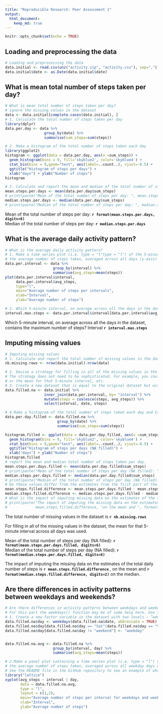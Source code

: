 ```yaml
---
title: "Reproducible Research: Peer Assessment 1"
output: 
  html_document:
    keep_md: true
---
```

```r
knitr::opts_chunk$set(echo = TRUE)
```

## Loading and preprocessing the data
```r
# Loading and preprocessing the data
data.initial <- read.csv(unz("activity.zip", "activity.csv"), sep=",")
data.initial$date <- as.Date(data.initial$date)
```

## What is mean total number of steps taken per day?
```r
# What is mean total number of steps taken per day?
# ignore the missing values in the dataset
data <- data.initial[complete.cases(data.initial), ]
# 1. Calculate the total number of steps taken per day
library(dplyr)
data.per.day <- data %>% 
                  group_by(date) %>% 
                  summarise(sum_steps=sum(steps))

# 2. Make a histogram of the total number of steps taken each day
library(ggplot2)
histogram <- ggplot(data = data.per.day, aes(x =sum_steps)) + 
  geom_histogram(bins = 9, fill='skyblue2', color='skyblue4') + 
  stat_bin(bins = 9,geom="text", aes(label=..count..), vjust=-0.5) +
  ggtitle("Histogram of steps per days") +
  xlab("days") + ylab("Number of steps")
histogram

# 3. Calculate and report the mean and median of the total number of steps taken per day
mean.steps.per.days <- mean(data.per.day$sum_steps)
# print(paste("Mean of the total number of steps per day: ", mean.steps.per.days))
median.steps.per.days <- median(data.per.day$sum_steps)
# print(paste("Median of the total number of steps per day: ", median.steps.per.days))
```

Mean of the total number of steps per day: **`r format(mean.steps.per.days, digits=6)`**   
Median of the total number of steps per day: **`r median.steps.per.days`**

## What is the average daily activity pattern?
```r
# What is the average daily activity pattern?
# 1. Make a time series plot (i.e. type = "l"type = "l") of the 5-minute interval (x-axis) and 
# the average number of steps taken, averaged across all days (y-axis)
data.per.interval <- data %>% 
                      group_by(interval) %>% 
                      summarise(avg_steps=mean(steps))
plot(data.per.interval$interval, 
     data.per.interval$avg_steps, 
     type="l",
     main="Average number of steps per intervals",
     xlab="Interval",
     ylab="Average number of steps")

# 2. Which 5-minute interval, on average across all the days in the dataset, contains the maximum number of steps?
interval.max.steps <- data.per.interval$interval[data.per.interval$avg_steps == max(data.per.interval$avg_steps)]
```

Which 5-minute interval, on average across all the days in the dataset, contains the maximum number of steps? Interval **`r interval.max.steps`**


## Imputing missing values

```r
# Imputing missing values
# 1. Calculate and report the total number of missing values in the dataset (i.e. the total number of rows with NAs)
nb.missing.rows <- nrow(data.initial)-nrow(data)

# 2. Devise a strategy for filling in all of the missing values in the dataset. 
# The strategy does not need to be sophisticated. For example, you could use the mean/median for that day, 
# or the mean for that 5-minute interval, etc.
# 3. Create a new dataset that is equal to the original dataset but with the missing data filled in.
data.filled.na <- data.initial %>% 
                  inner_join(data.per.interval, by= "interval") %>%
                  mutate(steps = coalesce(steps, avg_steps)) %>%
                  select(interval, date, steps)

# 4.Make a histogram of the total number of steps taken each day and Calculate and 
data.per.day.filled <- data.filled.na %>% 
                        group_by(date) %>% 
                        summarise(sum_steps=sum(steps))

histogram.filled <- ggplot(data = data.per.day.filled, aes(x =sum_steps)) + 
  geom_histogram(bins = 9, fill='skyblue2', color='skyblue4') + 
  stat_bin(bins = 9,geom="text", aes(label=..count..), vjust=-0.5) +
  ggtitle("Histogram of steps per days (NA filled)") +
  xlab("days") + ylab("Number of steps")
histogram.filled
# report the mean and median total number of steps taken per day.
mean.steps.per.days.filled <- mean(data.per.day.filled$sum_steps)
# print(paste("Mean of the total number of steps per day (NA filled): ", mean.steps.per.days.filled))
median.steps.per.days.filled <- median(data.per.day.filled$sum_steps)
# print(paste("Median of the total number of steps per day (NA filled): ", median.steps.per.days.filled))
# Do these values differ from the estimates from the first part of the assignment?
mean.steps.filled.difference <- mean.steps.per.days.filled - mean.steps.per.days
median.steps.filled.difference <- median.steps.per.days.filled - median.steps.per.days
# What is the impact of imputing missing data on the estimates of the total daily number of steps?
# print(paste("The impact of imputing the missing data on the estimates of the total daily number of steps is ",
#             mean.steps.filled.difference, "on the mean and ", format(median.steps.filled.difference, digits=2), "on the median"))
```

The total number of missing values in the dataset is **`r nb.missing.rows`**

For filling in all of the missing values in the dataset, the mean for that 5-minute interval across all days was used.

Mean of the total number of steps per day (NA filled): **`r format(mean.steps.per.days.filled, digits=6)`**   
Median of the total number of steps per day (NA filled): **`r format(median.steps.per.days.filled, digits=6)`**

The impact of imputing the missing data on the estimates of the total daily number of steps is 
**`r mean.steps.filled.difference`** , on the mean and **`r format(median.steps.filled.difference, digits=2)`** on the median.

## Are there differences in activity patterns between weekdays and weekends?
```r
# Are there differences in activity patterns between weekdays and weekends?
# For this part the weekdays() function may be of some help here. Use the dataset with the filled-in missing values for this part.
# 1. Create a new factor variable in the dataset with two levels – “weekday” and “weekend” indicating whether a given date is a weekday or weekend day.
data.filled.na$day <- weekdays(data.filled.na$date, abbreviate = TRUE)
data.filled.na$day[data.filled.na$day == "Sat"|data.filled.na$day == "Sun"] <- "weekend"
data.filled.na$day[data.filled.na$day != "weekend"] <- "weekday"


data.filled.na.avg <- data.filled.na %>% 
                      group_by(interval, day) %>% 
                      summarise(avg_steps=mean(steps))

# 2.Make a panel plot containing a time series plot (i.e. type = "l") of the 5-minute interval (x-axis) and 
# the average number of steps taken, averaged across all weekday days or weekend days (y-axis). 
# See the README file in the GitHub repository to see an example of what this plot should look like using simulated data.
library("lattice")
xyplot(avg_steps ~ interval | day,
       data = data.filled.na.avg,
       type = "l", 
       layout = c(1,2),
       main="Average number of steps per interval for weekdays and weekend",
       xlab="Interval",
       ylab="Average number of steps")
```